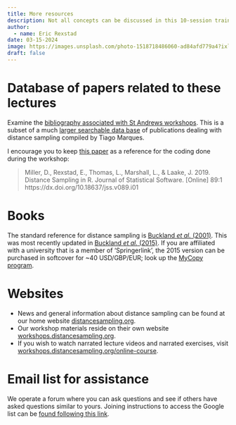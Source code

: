 ```yaml
---
title: More resources
description: Not all concepts can be discussed in this 10-session training workshop. Where to go if you want more information?
author: 
  - name: Eric Rexstad
date: 03-15-2024
image: https://images.unsplash.com/photo-1518718486060-ad84afd779a4?ixlib=rb-4.0.3&ixid=MnwxMjA3fDB8MHxzZWFyY2h8MXx8bW9yZSUyMHJlc291cmNlc3xlbnwwfHwwfHw%3D&auto=format&fit=crop&w=500&q=60
draft: false
---
```


# Database of papers related to these lectures

Examine the [bibliography associated with St Andrews workshops](https://workshops.distancesampling.org/standrews-2019/intro/bibliography.html).  This is a subset of a much [larger searchable data base](http://distancesampling.org/dbib.html) of publications dealing with distance sampling compiled by Tiago Marques.


I encourage you to keep [this paper](https://www.jstatsoft.org/index.php/jss/article/view/v089i01/v89i01.pdf) as a reference for the coding done during the workshop:

> Miller, D., Rexstad, E., Thomas, L., Marshall, L., & Laake, J. 2019. Distance Sampling in R. Journal of Statistical Software. [Online] 89:1 https://dx.doi.org/10.18637/jss.v089.i01

# Books

The standard reference for distance sampling is [Buckland *et al.* (2001)](https://global.oup.com/academic/product/introduction-to-distance-sampling-9780198509271).  This was most recently updated in [Buckland *et al.* (2015)](https://www.springer.com/us/book/9783319192185).  If you are affiliated with a university that is a member of ‘Springerlink’, the 2015 version can be purchased in softcover for ~40 USD/GBP/EUR; look up the [MyCopy program](https://support.springer.com/en/support/solutions/articles/6000230903-mycopy-book-information).

# Websites

- News and general information about distance sampling can be found at our home website [distancesampling.org](http://distancesampling.org).  
- Our workshop materials reside on their own website [workshops.distancesampling.org](https://workshops.distancesampling.org).
- If you wish to watch narrated lecture videos and narrated exercises, visit [workshops.distancesampling.org/online-course](https://workshops.distancesampling.org/online-course).

# Email list for assistance

We operate a forum where you can ask questions and see if others have asked questions similar to yours.  Joining instructions to access the Google list can be [found following this link](http://distancesampling.org/distancelist.html).
